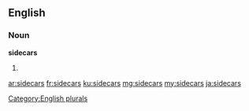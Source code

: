 ==English==

===Noun===
'''sidecars'''

# {{plural of|[[sidecar]]}}

[[Category:English plurals]]

[[ar:sidecars]]
[[fr:sidecars]]
[[ku:sidecars]]
[[mg:sidecars]]
[[my:sidecars]]
[[ja:sidecars]]